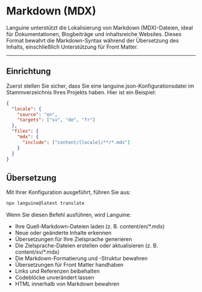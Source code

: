 # Markdown (MDX)

Languine unterstützt die Lokalisierung von Markdown (MDX)-Dateien, ideal für Dokumentationen, Blogbeiträge und inhaltsreiche Websites. Dieses Format bewahrt die Markdown-Syntax während der Übersetzung des Inhalts, einschließlich Unterstützung für Front Matter.

---

## Einrichtung

Zuerst stellen Sie sicher, dass Sie eine languine.json-Konfigurationsdatei im Stammverzeichnis Ihres Projekts haben. Hier ist ein Beispiel:

```json
{
  "locale": {
    "source": "en",
    "targets": ["sv", "de", "fr"]
  },
  "files": {
    "mdx": {
      "include": ["content/[locale]/**/*.mdx"]
    }
  }
}
```

## Übersetzung

Mit Ihrer Konfiguration ausgeführt, führen Sie aus:

```bash
npx languine@latest translate
```

Wenn Sie diesen Befehl ausführen, wird Languine:

- Ihre Quell-Markdown-Dateien laden (z. B. content/en/*.mdx)
- Neue oder geänderte Inhalte erkennen
- Übersetzungen für Ihre Zielsprache generieren
- Die Zielsprache-Dateien erstellen oder aktualisieren (z. B. content/sv/*.mdx)
- Die Markdown-Formatierung und -Struktur bewahren
- Übersetzungen für Front Matter handhaben
- Links und Referenzen beibehalten
- Codeblöcke unverändert lassen
- HTML innerhalb von Markdown bewahren
